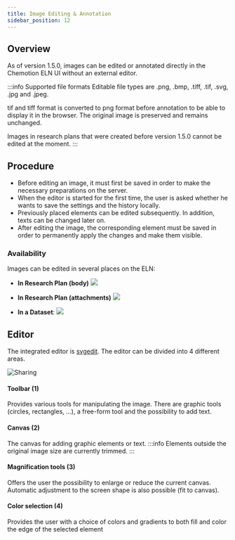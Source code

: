 ```yaml
---
title: Image Editing & Annotation
sidebar_position: 12
---
```


## Overview

As of version 1.5.0, images can be edited or annotated directly in the Chemotion ELN UI without an external editor.

:::info Supported file formats
Editable file types are .png, .bmp, .tiff, .tif, .svg, .jpg and .jpeg.

tif and tiff format is converted to png format before annotation to be able to display it in the browser. The original image is preserved and remains unchanged.

Images in research plans that were created before version 1.5.0 cannot be edited at the moment.
:::

## Procedure

- Before editing an image, it must first be saved in order to make the necessary preparations on the server.
- When the editor is started for the first time, the user is asked whether he wants to save the settings and the history locally.
- Previously placed elements can be edited subsequently. In addition, texts can be changed later on.
- After editing the image, the corresponding element must be saved in order to permanently apply the changes and make them visible.

### Availability

Images can be edited in several places on the ELN:

- **In Research Plan (body)**
  ![](/img/image_annotation/20230306_image_annotation_research_body.png)

- **In Research Plan (attachments)**
  ![](/img/image_annotation/20230306_image_annotation_research_attachment.png)

- **In a Dataset**:
  ![](/img/image_annotation/20230306_image_annotation_dataset.png)

## Editor

The integrated editor is [svgedit](https://github.com/SVG-Edit/svgedit). The editor can be divided into 4 different areas.

![Sharing](/img/image_annotation/20230306_image_annotation_editor.png)

#### Toolbar (1)

Provides various tools for manipulating the image. There are graphic tools (circles, rectangles, ...), a free-form tool and the possibility to add text.

#### Canvas (2)

The canvas for adding graphic elements or text.
:::info
Elements outside the original image size are currently trimmed.
:::

#### Magnification tools (3)

Offers the user the possibility to enlarge or reduce the current canvas. Automatic adjustment to the screen shape is also possible (fit to canvas).

#### Color selection (4)

Provides the user with a choice of colors and gradients to both fill and color the edge of the selected element
